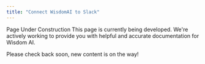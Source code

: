 ```yaml
---
title: "Connect WisdomAI to Slack"
---
```

<Tip>
  Page Under Construction
This page is currently being developed. We're actively working to provide you with helpful and accurate documentation for Wisdom AI.

Please check back soon, new content is on the way!
</Tip>